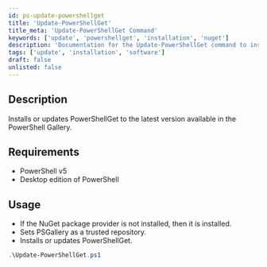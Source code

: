 ```yaml
---
id: ps-update-powershellget
title: 'Update-PowerShellGet'
title_meta: 'Update-PowerShellGet Command'
keywords: ['update', 'powershellget', 'installation', 'nuget']
description: 'Documentation for the Update-PowerShellGet command to install or update PowerShellGet to the latest version available in the PowerShell Gallery.'
tags: ['update', 'installation', 'software']
draft: false
unlisted: false
---
```

## Description
Installs or updates PowerShellGet to the latest version available in the PowerShell Gallery.

## Requirements
- PowerShell v5
- Desktop edition of PowerShell

## Usage
- If the NuGet package provider is not installed, then it is installed.
- Sets PSGallery as a trusted repository.
- Installs or updates PowerShellGet.


```powershell
.\Update-PowerShellGet.ps1
```









